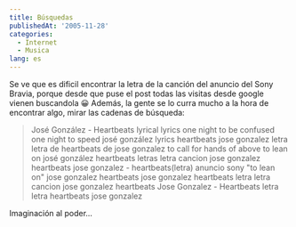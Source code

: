 ```yaml
---
title: Búsquedas
publishedAt: '2005-11-28'
categories:
  - Internet
  - Musica
lang: es
---
```


Se ve que es dificil encontrar la letra de la canción del anuncio del Sony Bravia, porque desde que puse el post todas las visitas desde google vienen buscandola 😀 Además, la gente se lo curra mucho a la hora de encontrar algo, mirar las cadenas de búsqueda:

> José González - Heartbeats lyrical lyrics one night to be confused one night to speed josé gonzález lyrics heartbeats jose gonzalez letra letra de heartbeats de jose gonzalez to call for hands of above to lean on josé gonzález heartbeats letras letra cancion jose gonzalez heartbeats jose gonzalez - heartbeats(letra) anuncio sony "to lean on" jose gonzalez heartbeats jose gonzalez heartbeats letra letra cancion jose gonzalez heartbeats Jose Gonzalez - Heartbeats letra letra heartbeats jose gonzalez

Imaginación al poder...
